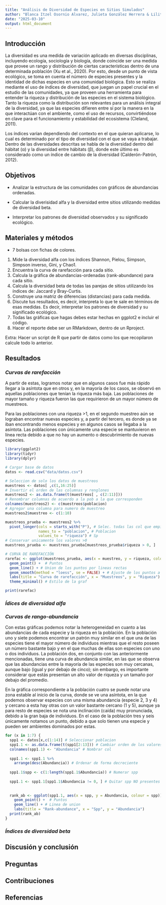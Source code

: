 ```yaml
---
title: "Análisis de Diversidad de Especies en Sitios Simulados"
author: "Blanca Itzel Osornio Alvarez, Julieta González Herrera & Lilith Gabriela Trinidad Martinez Aguirre"
date: "2025-03-10"
output: html_document
---
```


## Introducción

La diversidad es una medida de variación aplicado en diversas disciplinas, incluyendo ecología, sociología y biología, donde coincide ser una medida que provee un rango y distribución de ciertas características dentro de una determinada población (Xu et al., 2020). Por esto, desde un punto de vista ecológico, se toma en cuenta el número de especies presentes y la identidad de dichas especies en una comunidad biológica. Esto se realiza mediante el uso de índices de diversidad, que juegan un papel crucial en el estudio de las comunidades, ya que proveen una herramienta para entender la riqueza y distribución de las especies en el sistema biológico. Tanto la riqueza como la distribución son relevantes para un análisis integral de la diversidad, ya que las especies difieren entre sí por la manera en la que interactúan con el ambiente, como el uso de recursos, convirtiéndose en clave para el funcionamiento y estabilidad del ecosistema (Cleland, 2011).

Los índices varían dependiendo del contexto en el que quieran aplicarse, lo cual es determinado por el tipo de diversidad con el que se vaya a trabajar. Dentro de las diversidades descritas se habla de la diversidad dentro del hábitat (α) y la diversidad entre hábitats (β), donde este último es considerado como un índice de cambio de la diversidad (Calderón-Patrón, 2012).  

## Objetivos

-   Analizar la estructura de las comunidades con gráficos de abundancias ordenadas.

-   Calcular la diverisidad alfa y la diversidad entre sitios utilizando medidas de diversidad beta.

-   Interpretar los patrones de diversidad observados y su significado ecológico.

## Materiales y métodos

-   7 bolsas con fichas de colores.

1.  Mide la diversidad alfa con los índices Shannon, Pielou, Simpson, Simpson inverso, Gini, y Chao1.
2.  Encuentra la curva de rarefacción para cada sitio.
3.  Calcula la gráfica de abundancias-ordenadas (rank-abundance) para cada sitio.
4.  Calcula la diversidad beta de todas las parejas de sitios utilizando los índices de: Jaccard y Bray-Curtis.
5.  Construye una matriz de diferencias (distancias) para cada medida.
6.  Discute tus resultados, es decir, interpreta lo que te sale en términos de esas medidas. Es decir, interpretar los patrones de diversidad y su significado ecológico.
7.  Todas las gráficas que hagas debes estar hechas en ggplot2 e incluir el código.
8.  Hacer el reporte debe ser un RMarkdown, dentro de un Rproject.

Extra: Hacer un script de R que partir de datos como los que recopilaron calcule todo lo anterior.

## Resultados

### *Curvas de rarefacción*

A partir de estas, logramos notar que en algunos casos fue más rápido llegar a la asíntota que en otros y, en la mayoría de los casos, se observó en aquellas poblaciones que tenían la riqueza más baja. Las poblaciones de mayor tamaño y riqueza fueron las que requirieron de un mayor número de muestreos.

Para las poblaciones con una riqueza \>1, en el segundo muestreo aún se lograban encontrar nuevas especies y, a partir del tercero, es donde ya se iban encontrando menos especies y en algunos casos se llegaba a la asíntota. Las poblaciones con únicamente una especie se mantuvieron en línea recta debido a que no hay un aumento o descubrimiento de nuevas especies.

```r
library(ggplot2) 
library(tidyr) 
library(dplyr) 

# Cargar base de datos
datos <- read.csv("data/datos.csv")

# Seleccion de solo los datos de muestreos
muestreos <- datos[ ,c(1,16:25)] 
# Invertir el orden de las columnas y renglones 
muestreos2 <- as.data.frame(t(muestreos[ , c(2:11)]))
# Renombrar columnas de acuerdo a la pob a la que corresponden
colnames(muestreos2) <- c(muestreos$poblacion) 
# Agregar una columna para numero de muestreo
muestreos2$muestreo <- c(1:10)

muestreos_prueba <- muestreos2 %>% 
  pivot_longer(cols = starts_with("P"), # Selec. todas las col que empiezan con P 
               names_to = "poblacion", # Poblacion
               values_to = "riqueza") # Sp
# Conservar unicamente los valores >0
muestreos_prueba <- muestreos_prueba[muestreos_prueba$riqueza > 0, ]

# CURVA DE RAREFACCIÓN
rarefac <- ggplot(muestreos_prueba, aes(x = muestreo, y = riqueza, color = poblacion)) +
  geom_point() +  # Puntos
  geom_line() + # Union de los puntos por lineas rectas
  geom_smooth(method = "loess", se = FALSE) + # Ajuste de los puntos a una curva
  labs(title = "Curva de rarefacción", x = "Muestreos", y = "Riqueza") + # Nomb de ejes y graf
  theme_minimal() # Estilo de la graf

print(rarefac)

```

### *Ídices de diversidad alfa*

### *Curvas de rango-abundancia*

Con estas gráficas podemos notar la heterogeneidad en cuanto a las abundancias de cada especie y la riqueza en la población. En la población uno y siete podemos encontrar un patrón muy similar en el que una de las especies tiene el mayor número de individuos mientras que el resto poseen un número bastante bajo y en el que muchas de ellas son especies con uno o dos individuos. La población dos, en conjunto con las anteriormente mencionadas, tiene una curva de abundancia similar, en las que se observa que las abundancias entre la mayoría de las especies son muy cercanas, aunque bajo (igual y por debajo de cinco); sin embargo, es importante considerar que estás presentan un alto valor de riqueza y un tamaño por debajo del promedio.

En la gráfica correspondiente a la población cuatro se puede notar una zona estable al inicio de la curva, donde se ve una asíntota, en la que podemos observar especies con una misma abundancia (especie 2, 3 y 4) y cercano a esta hay otras con un valor bastante cercano (1 y 5), aunque ya para resto de especies se nota una inclinación (caída) muy pronunciada, debido a la gran baja de individuos. En el caso de la población tres y seis únicamente notamos un punto, debido a que solo tienen una especie y pueden ser ambientes dominados por estas.

```r
for (x in 1:7) {
  spp1 <- datos[x,c(1:14)] # Seleccionar poblacion
  spp1.1 <- as.data.frame(t(spp1[2:13])) # Cambiar orden de los valores
  colnames(spp1.1) <- "Abundancia" # Nombrar col
  
  spp1.1 <- spp1.1 %>%
    arrange(desc(Abundancia)) # Ordenar de forma decreciente
  
  spp1.1$spp <- c(1:length(spp1.1$Abundancia)) # Numerar spp
  
  spp1.1 <- spp1.1[spp1.1$Abundancia != 0, ] # Quitar spp NO presentes
  
  
  rank_ab <- ggplot(spp1.1, aes(x = spp, y = Abundancia, colour = spp)) +
    geom_point() +  # Puntos
    geom_line() + # Linea de union
    labs(title = "Rank-abundance", x = "Spp", y = "Abundancia")
  print(rank_ab)
}
```

### *Índices de diversidad beta*

## Discusión y conclusión

## Preguntas

## Contribuciones

## Referencias
